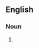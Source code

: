 {{also|letterbombs}}

==English==

===Noun===
{{head|en|noun plural form}}

# {{plural of|letter bomb|lang=en}}